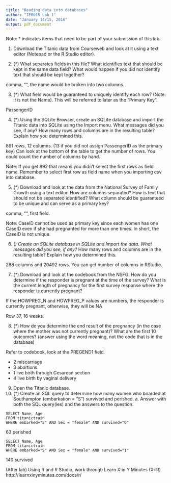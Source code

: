 ```yaml
---
title: "Reading data into databases"
author: "IE0015 Lab 1"
date: "January 14/15, 2016"
output: pdf_document
---
```


Note: * indicates items that need to be part of your submission of this lab.

1.  Download the Titanic data from Courseweb and look at it using a text editor (Notepad or the R Studio editor).

2.  (*) What separates fields in this file?  What identifies text that should be kept in the same data field?  What would happen if you did not identify text that should be kept together?


comma, "", the name would be broken into two columns.

3.  (*) What field would be guaranteed to uniquely identify each row? (Note: it is not the Name).  This will be referred to later as the "Primary Key".

PassengerID


4.  (*)  Using the SQLite Browser, create an SQLite database and import the Titanic data into SQLite using the Import menu.   What messages did you see, if any?  How many rows and columns are in the resulting table?  Explain how you determined this.

891 rows, 12 columns. (13 if you did not assign PassengerID as the primary key)  Can look at the bottom of the table to get the number of rows. You could count the number of columns by hand. 

Note: If you get 892 that means you didn't select the first rows as field name. Remember to select first row as field name when you importing csv into database.

5.  (*) Download and look at the data from the National Survey of Family Growth using a text editor.  How are columns separated?  How is text that should not be separated identified? What column should be guaranteed to be unique and can serve as a primary key?

comma, "", first field.

Note: CaseID cannot be used as primary key since each women has one CaseID even if she had pregnanted for more than one times. In short, the CaseID is not unique.

6.  (*)  Create an SQLite database in SQLite and Import the data. What messages did you see, if any? * How many rows and columns are in the resulting table?  Explain how you determined this.

288 columns and 20492 rows. You can get number of columns in RStudio.

      
7.  (*) Download and look at the codebook from the NSFG.  How do you determine if the responder is pregnant at the time of the survey?  What is the current length of pregnancy for the first survey response where the responder is currently pregnant?

If the HOWPREG_N and HOWPREG_P values are numbers, the responder is currently pregnant, otherwise, they will be NA

Row 37, 16 weeks.

8.  (*) How do you determine the end result of the pregnancy (in the case where the mother was not currently pregnant)?  What are the first 10 outcomes? (answer using the word meaning, not the code that is in the database)

Refer to codebook, look at the PREGEND1 field.

- 2 miscarriage
- 3 abortions
- 1 live birth through Cesarean section
- 4 live birth by vaginal delivery

9.  Open the Titanic database.
10.  (*) Create an SQL query to determine how many women who boarded at Southampton (embarkation = "S") survived and perished.
    a. Answer with both the SQL query(ies) and the answers to the question.
    
```
SELECT Name, Age
FROM titanictrain
WHERE embarked="S" AND Sex = "female" AND survived="0"
```
63 perished
```
SELECT Name, Age
FROM titanictrain
WHERE embarked="S" AND Sex = "female" AND survived="1"
```
140 survived


(After lab)  Using R and R Studio, work through Learn X in Y Minutes (X=R) http://learnxinyminutes.com/docs/r/
